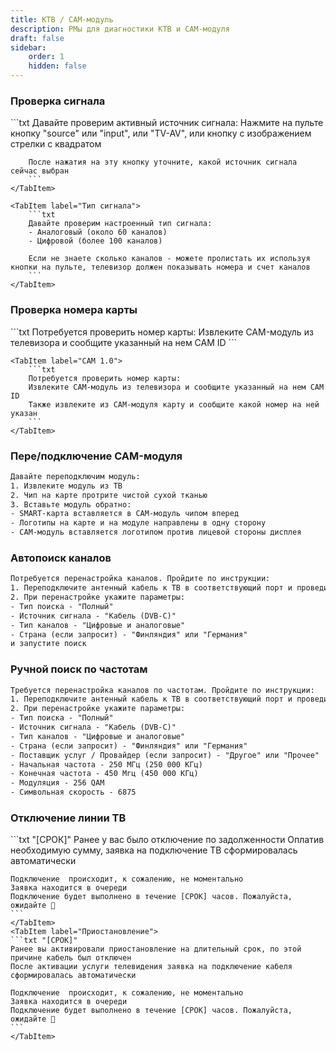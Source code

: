 ```yaml
---
title: КТВ / CAM-модуль
description: РМы для диагностики КТВ и CAM-модуля
draft: false
sidebar:
    order: 1
    hidden: false
---
```



### Проверка сигнала

<Tabs>
    <TabItem label="Источник сигнала">
        ```txt
        Давайте проверим активный источник сигнала:
        Нажмите на пульте кнопку "source" или "input", или "TV-AV", или кнопку с изображением стрелки с квадратом

        После нажатия на эту кнопку уточните, какой источник сигнала сейчас выбран
        ```
    </TabItem>

    <TabItem label="Тип сигнала">
        ```txt
        Давайте проверим настроенный тип сигнала:
        - Аналоговый (около 60 каналов)
        - Цифровой (более 100 каналов)

        Если не знаете сколько каналов - можете пролистать их используя кнопки на пульте, телевизор должен показывать номера и счет каналов
        ```
    </TabItem>
</Tabs>

### Проверка номера карты

<Tabs>
    <TabItem label="CAM 2.0">
        ```txt
        Потребуется проверить номер карты:
        Извлеките CAM-модуль из телевизора и сообщите указанный на нем CAM ID
        ```
    </TabItem>

    <TabItem label="CAM 1.0">
        ```txt
        Потребуется проверить номер карты:
        Извлеките CAM-модуль из телевизора и сообщите указанный на нем CAM ID
        Также извлеките из CAM-модуля карту и сообщите какой номер на ней указан
        ```
    </TabItem>
</Tabs>

### Пере/подключение CAM-модуля

```txt
Давайте переподключим модуль:
1. Извлеките модуль из ТВ
2. Чип на карте протрите чистой сухой тканью
3. Вставьте модуль обратно:
- SMART-карта вставляется в CAM-модуль чипом вперед
- Логотипы на карте и на модуле направлены в одну сторону
- CAM-модуль вставляется логотипом против лицевой стороны дисплея
```

### Автопоиск каналов

```txt
Потребуется перенастройка каналов. Пройдите по инструкции:
1. Переподключите антенный кабель к ТВ в соответствующий порт и проведите перенастройку каналов
2. При перенастройке укажите параметры:
- Тип поиска - "Полный"
- Источник сигнала - "Кабель (DVB-C)"
- Тип каналов - "Цифровые и аналоговые"
- Страна (если запросит) - "Финляндия" или "Германия"
и запустите поиск
```

### Ручной поиск по частотам

```txt
Требуется перенастройка каналов по частотам. Пройдите по инструкции:
1. Переподключите антенный кабель к ТВ в соответствующий порт и проведите перенастройку каналов
2. При перенастройке укажите параметры:
- Тип поиска - "Полный"
- Источник сигнала - "Кабель (DVB-C)"
- Тип каналов - "Цифровые и аналоговые"
- Страна (если запросит) - "Финляндия" или "Германия"
- Поставщик услуг / Провайдер (если запросит) - "Другое" или "Прочее"
- Начальная частота - 250 МГц (250 000 КГц) 
- Конечная частота - 450 Мгц (450 000 КГц)
- Модуляция - 256 QAM
- Символьная скорость - 6875
```

### Отключение линии ТВ
<LinkCard title="Сроки подключения КТВ"
                    href="https://clever.ertelecom.ru/content/space/4/folder/588/article/7250/page/0#SrokiObratnogoPodklucheniya"
                    description="Открыть сроки подключения в базе знаний" target="_blank"/>

<Tabs>
    <TabItem label="Задолженность">
    ```txt "[СРОК]"
    Ранее у вас было отключение по задолженности
    Оплатив необходимую сумму, заявка на подключение ТВ сформировалась автоматически

    Подключение  происходит, к сожалению, не моментально
    Заявка находится в очереди
    Подключение будет выполнено в течение [СРОК] часов. Пожалуйста, ожидайте 🙏
    ```
    </TabItem>
    <TabItem label="Приостановление">
    ```txt "[СРОК]"
    Ранее вы активировали приостановление на длительный срок, по этой причине кабель был отключен
    После активации услуги телевидения заявка на подключение кабеля сформировалась автоматически

    Подключение  происходит, к сожалению, не моментально
    Заявка находится в очереди
    Подключение будет выполнено в течение [СРОК] часов. Пожалуйста, ожидайте 🙏
    ```
    </TabItem>
</Tabs>